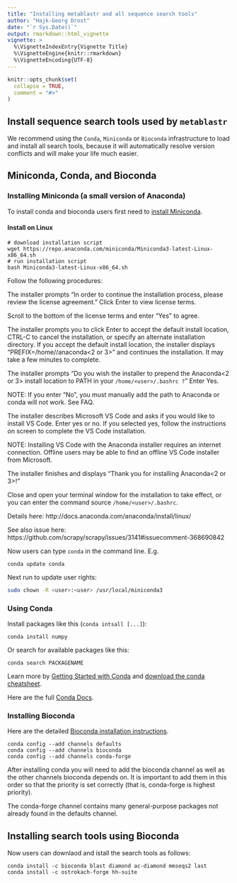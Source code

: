 ```yaml
---
title: "Installing metablastr and all sequence search tools"
author: "Hajk-Georg Drost"
date: "`r Sys.Date()`"
output: rmarkdown::html_vignette
vignette: >
  %\VignetteIndexEntry{Vignette Title}
  %\VignetteEngine{knitr::rmarkdown}
  %\VignetteEncoding{UTF-8}
---
```


```r
knitr::opts_chunk$set(
  collapse = TRUE,
  comment = "#>"
)
```

## Install sequence search tools used by `metablastr`

We recommend using the `Conda`, `Miniconda` or `Bioconda` infrastructure to load and install
all search tools, because it will automatically resolve version conflicts and will
make your life much easier.


## Miniconda, Conda, and Bioconda

### Installing Miniconda (a small version of Anaconda)

To install conda and bioconda users first need to [install Miniconda](https://conda.io/miniconda.html).

#### Install on Linux

```
# download installation script
wget https://repo.anaconda.com/miniconda/Miniconda3-latest-Linux-x86_64.sh
# run installation script
bash Miniconda3-latest-Linux-x86_64.sh
```

Follow the following procedures:

The installer prompts “In order to continue the installation process, please review the license agreement.” Click Enter to view license terms.

Scroll to the bottom of the license terms and enter “Yes” to agree.

The installer prompts you to click Enter to accept the default install location, CTRL-C to cancel the installation, or specify an alternate installation directory. If you accept the default install location, the installer displays “PREFIX=/home/<user>/anaconda<2 or 3>” and continues the installation. It may take a few minutes to complete.

The installer prompts “Do you wish the installer to prepend the Anaconda<2 or 3> install location to PATH in your `/home/<user>/.bashrc ?`” Enter Yes.

NOTE: If you enter “No”, you must manually add the path to Anaconda or conda will not work. See FAQ.

The installer describes Microsoft VS Code and asks if you would like to install VS Code. Enter yes or no. If you selected yes, follow the instructions on screen to complete the VS Code installation.

NOTE: Installing VS Code with the Anaconda installer requires an internet connection. Offline users may be able to find an offline VS Code installer from Microsoft.

The installer finishes and displays “Thank you for installing Anaconda<2 or 3>!”

Close and open your terminal window for the installation to take effect, or you can enter the command source `/home/<user>/.bashrc`.

Details here: http://docs.anaconda.com/anaconda/install/linux/

See also issue here: https://github.com/scrapy/scrapy/issues/3141#issuecomment-368690842

Now users can type `conda` in the command line.
E.g.

```
conda update conda
```

Next run to update user rights:

```sh
sudo chown -R <user>:<user> /usr/local/miniconda3
```

### Using Conda

Install packages like this (`conda intsall [...]`):

```
conda install numpy
```

Or search for available packages like this:

```
conda search PACKAGENAME
```

Learn more by [Getting Started with Conda](https://conda.io/docs/user-guide/getting-started.html)
and [download the conda cheatsheet](https://conda.io/docs/user-guide/cheatsheet.html).

Here are the full [Conda Docs](https://conda.io/docs/).

### Installing Bioconda

Here are the detailed [Bioconda installation instructions](https://bioconda.github.io/).

```
conda config --add channels defaults
conda config --add channels bioconda
conda config --add channels conda-forge
```

After installing conda you will need to add the bioconda channel as well as the other channels bioconda depends on. It is important to add them in this order so that the priority is set correctly (that is, conda-forge is highest priority).

The conda-forge channel contains many general-purpose packages not already found in the defaults channel.


## Installing search tools using Bioconda

Now users can downlaod and istall the search tools as follows:

```
conda install -c bioconda blast diamond ac-diamond mmseqs2 last
conda install -c ostrokach-forge hh-suite
```


